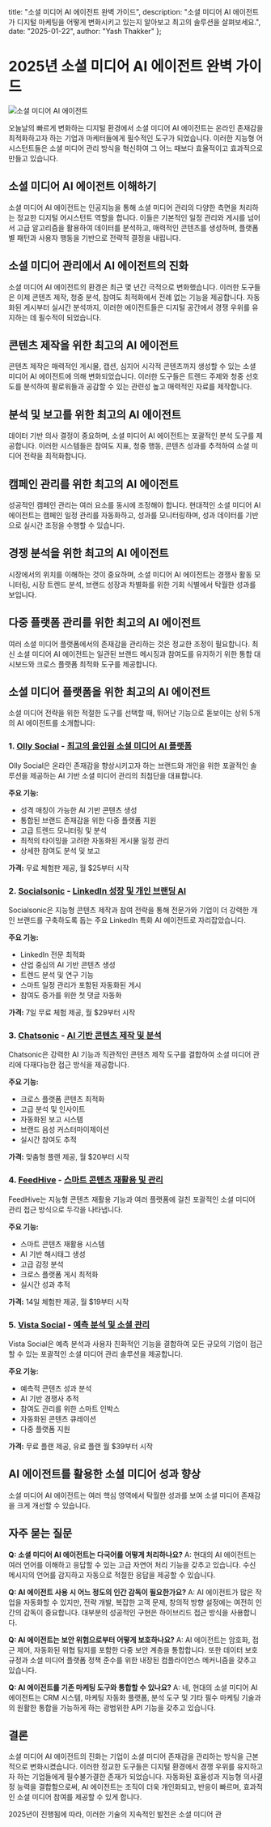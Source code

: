   title: "소셜 미디어 AI 에이전트 완벽 가이드",
  description: "소셜 미디어 AI 에이전트가 디지털 마케팅을 어떻게 변화시키고 있는지 알아보고 최고의 솔루션을 살펴보세요.",
  date: "2025-01-22",
  author: "Yash Thakker"
};

# 2025년 소셜 미디어 AI 에이전트 완벽 가이드

![소셜 미디어 AI 에이전트](/images/blog-posts/ai-agent-for-social-media.jpeg)

오늘날의 빠르게 변화하는 디지털 환경에서 소셜 미디어 AI 에이전트는 온라인 존재감을 최적화하고자 하는 기업과 마케터들에게 필수적인 도구가 되었습니다. 이러한 지능형 어시스턴트들은 소셜 미디어 관리 방식을 혁신하여 그 어느 때보다 효율적이고 효과적으로 만들고 있습니다.

## 소셜 미디어 AI 에이전트 이해하기

소셜 미디어 AI 에이전트는 인공지능을 통해 소셜 미디어 관리의 다양한 측면을 처리하는 정교한 디지털 어시스턴트 역할을 합니다. 이들은 기본적인 일정 관리와 게시를 넘어서 고급 알고리즘을 활용하여 데이터를 분석하고, 매력적인 콘텐츠를 생성하며, 플랫폼별 패턴과 사용자 행동을 기반으로 전략적 결정을 내립니다.

## 소셜 미디어 관리에서 AI 에이전트의 진화

소셜 미디어 AI 에이전트의 환경은 최근 몇 년간 극적으로 변화했습니다. 이러한 도구들은 이제 콘텐츠 제작, 청중 분석, 참여도 최적화에서 전례 없는 기능을 제공합니다. 자동화된 게시부터 실시간 분석까지, 이러한 에이전트들은 디지털 공간에서 경쟁 우위를 유지하는 데 필수적이 되었습니다.

## 콘텐츠 제작을 위한 최고의 AI 에이전트

콘텐츠 제작은 매력적인 게시물, 캡션, 심지어 시각적 콘텐츠까지 생성할 수 있는 소셜 미디어 AI 에이전트에 의해 변화되었습니다. 이러한 도구들은 트렌드 주제와 청중 선호도를 분석하여 팔로워들과 공감할 수 있는 관련성 높고 매력적인 자료를 제작합니다.

## 분석 및 보고를 위한 최고의 AI 에이전트

데이터 기반 의사 결정이 중요하며, 소셜 미디어 AI 에이전트는 포괄적인 분석 도구를 제공합니다. 이러한 시스템들은 참여도 지표, 청중 행동, 콘텐츠 성과를 추적하여 소셜 미디어 전략을 최적화합니다.

## 캠페인 관리를 위한 최고의 AI 에이전트

성공적인 캠페인 관리는 여러 요소를 동시에 조정해야 합니다. 현대적인 소셜 미디어 AI 에이전트는 캠페인 일정 관리를 자동화하고, 성과를 모니터링하며, 성과 데이터를 기반으로 실시간 조정을 수행할 수 있습니다.

## 경쟁 분석을 위한 최고의 AI 에이전트

시장에서의 위치를 이해하는 것이 중요하며, 소셜 미디어 AI 에이전트는 경쟁사 활동 모니터링, 시장 트렌드 분석, 브랜드 성장과 차별화를 위한 기회 식별에서 탁월한 성과를 보입니다.

## 다중 플랫폼 관리를 위한 최고의 AI 에이전트

여러 소셜 미디어 플랫폼에서의 존재감을 관리하는 것은 정교한 조정이 필요합니다. 최신 소셜 미디어 AI 에이전트는 일관된 브랜드 메시징과 참여도를 유지하기 위한 통합 대시보드와 크로스 플랫폼 최적화 도구를 제공합니다.

## 소셜 미디어 플랫폼을 위한 최고의 AI 에이전트

소셜 미디어 전략을 위한 적절한 도구를 선택할 때, 뛰어난 기능으로 돋보이는 상위 5개의 AI 에이전트를 소개합니다:

### 1. [Olly Social](https://olly.social) - [최고의 올인원 소셜 미디어 AI 플랫폼](https://olly.social/features/ai-social-media-management)
Olly Social은 온라인 존재감을 향상시키고자 하는 브랜드와 개인을 위한 포괄적인 솔루션을 제공하는 AI 기반 소셜 미디어 관리의 최첨단을 대표합니다.

**주요 기능:**
- 성격 매칭이 가능한 AI 기반 콘텐츠 생성
- 통합된 브랜드 존재감을 위한 다중 플랫폼 지원
- 고급 트렌드 모니터링 및 분석
- 최적의 타이밍을 고려한 자동화된 게시물 일정 관리
- 상세한 참여도 분석 및 보고

**가격:** 무료 체험판 제공, 월 $25부터 시작

### 2. [Socialsonic](https://socialsonic.ai) - [LinkedIn 성장 및 개인 브랜딩 AI](https://socialsonic.ai/linkedin-growth)
Socialsonic은 지능형 콘텐츠 제작과 참여 전략을 통해 전문가와 기업이 더 강력한 개인 브랜드를 구축하도록 돕는 주요 LinkedIn 특화 AI 에이전트로 자리잡았습니다.

**주요 기능:**
- LinkedIn 전문 최적화
- 산업 중심의 AI 기반 콘텐츠 생성
- 트렌드 분석 및 연구 기능
- 스마트 일정 관리가 포함된 자동화된 게시
- 참여도 증가를 위한 첫 댓글 자동화

**가격:** 7일 무료 체험 제공, 월 $29부터 시작

### 3. [Chatsonic](https://writesonic.com/chat) - [AI 기반 콘텐츠 제작 및 분석](https://writesonic.com/chat/social-media)
Chatsonic은 강력한 AI 기능과 직관적인 콘텐츠 제작 도구를 결합하여 소셜 미디어 관리에 다재다능한 접근 방식을 제공합니다.

**주요 기능:**
- 크로스 플랫폼 콘텐츠 최적화
- 고급 분석 및 인사이트
- 자동화된 보고 시스템
- 브랜드 음성 커스터마이제이션
- 실시간 참여도 추적

**가격:** 맞춤형 플랜 제공, 월 $20부터 시작

### 4. [FeedHive](https://feedhive.io) - [스마트 콘텐츠 재활용 및 관리](https://feedhive.io/features/content-recycling)
FeedHive는 지능형 콘텐츠 재활용 기능과 여러 플랫폼에 걸친 포괄적인 소셜 미디어 관리 접근 방식으로 두각을 나타냅니다.

**주요 기능:**
- 스마트 콘텐츠 재활용 시스템
- AI 기반 해시태그 생성
- 고급 감정 분석
- 크로스 플랫폼 게시 최적화
- 실시간 성과 추적

**가격:** 14일 체험판 제공, 월 $19부터 시작

### 5. [Vista Social](https://vistasocial.com) - [예측 분석 및 소셜 관리](https://vistasocial.com/features/analytics)
Vista Social은 예측 분석과 사용자 친화적인 기능을 결합하여 모든 규모의 기업이 접근할 수 있는 포괄적인 소셜 미디어 관리 솔루션을 제공합니다.

**주요 기능:**
- 예측적 콘텐츠 성과 분석
- AI 기반 경쟁사 추적
- 참여도 관리를 위한 스마트 인박스
- 자동화된 콘텐츠 큐레이션
- 다중 플랫폼 지원

**가격:** 무료 플랜 제공, 유료 플랜 월 $39부터 시작

## AI 에이전트를 활용한 소셜 미디어 성과 향상

소셜 미디어 AI 에이전트는 여러 핵심 영역에서 탁월한 성과를 보여 소셜 미디어 존재감을 크게 개선할 수 있습니다.

## 자주 묻는 질문

**Q: 소셜 미디어 AI 에이전트는 다국어를 어떻게 처리하나요?**
A: 현대의 AI 에이전트는 여러 언어를 이해하고 응답할 수 있는 고급 자연어 처리 기능을 갖추고 있습니다. 수신 메시지의 언어를 감지하고 자동으로 적절한 응답을 제공할 수 있습니다.

**Q: AI 에이전트 사용 시 어느 정도의 인간 감독이 필요한가요?**
A: AI 에이전트가 많은 작업을 자동화할 수 있지만, 전략 개발, 복잡한 고객 문제, 창의적 방향 설정에는 여전히 인간의 감독이 중요합니다. 대부분의 성공적인 구현은 하이브리드 접근 방식을 사용합니다.

**Q: AI 에이전트는 보안 위험으로부터 어떻게 보호하나요?**
A: AI 에이전트는 암호화, 접근 제어, 자동화된 위협 탐지를 포함한 다중 보안 계층을 통합합니다. 또한 데이터 보호 규정과 소셜 미디어 플랫폼 정책 준수를 위한 내장된 컴플라이언스 메커니즘을 갖추고 있습니다.

**Q: AI 에이전트를 기존 마케팅 도구와 통합할 수 있나요?**
A: 네, 현대의 소셜 미디어 AI 에이전트는 CRM 시스템, 마케팅 자동화 플랫폼, 분석 도구 및 기타 필수 마케팅 기술과의 원활한 통합을 가능하게 하는 광범위한 API 기능을 갖추고 있습니다.

## 결론

소셜 미디어 AI 에이전트의 진화는 기업이 소셜 미디어 존재감을 관리하는 방식을 근본적으로 변화시켰습니다. 이러한 정교한 도구들은 디지털 환경에서 경쟁 우위를 유지하고자 하는 기업들에게 필수불가결한 존재가 되었습니다. 자동화된 효율성과 지능형 의사결정 능력을 결합함으로써, AI 에이전트는 조직이 더욱 개인화되고, 반응이 빠르며, 효과적인 소셜 미디어 참여를 제공할 수 있게 합니다.

2025년이 진행됨에 따라, 이러한 기술의 지속적인 발전은 소셜 미디어 관